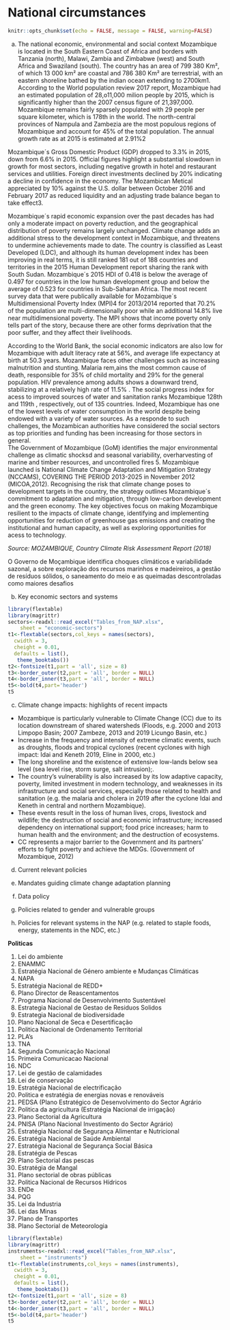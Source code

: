 # National circumstances

```r
knitr::opts_chunk$set(echo = FALSE, message = FALSE, warning=FALSE)
``` 

a.	The national economic, environmental and social context
Mozambique is located in the South Eastern Coast of Africa and borders with Tanzania (north), Malawi, Zambia and Zimbabwe (west) and South Africa and Swaziland (south). The country has an area of 799 380 Km², of which 13 000 km² are coastal and 786 380 Km² are terrestrial, with an eastern shoreline bathed by the indian ocean extending to 2700km1. According to the World population review 2017 report, Mozambique had an estimated population of 28,o11,000 milion people by 2015, which is significantly higher than the 2007 census figure of 21,397,000. Mozambique remains fairly sparsely populated with 29 people per square kilometer, which is 178th in the world. The north-central provinces of Nampula and Zambezia are the most populous regions of Mozambique and account for 45% of the total population. The annual growth rate as at 2015 is estimated at 2.91%2  

Mozambique´s Gross Domestic Product (GDP) dropped to 3.3% in 2015, down from 6.6% in 2015. Official figures highlight a substantial slowdown in growth for most sectors, including negative growth in hotel and restaurant services and utilities. Foreign direct investments declined by 20% indicating a decline in confidence in the economy. The Mozambican Metical appreciated by 10% against the U.S. dollar between October 2016 and February 2017 as reduced liquidity and an adjusting trade balance began to take effect3.

Mozambique´s rapid economic expansion over the past decades has had only a moderate impact on poverty reduction, and the geographical distribution of poverty remains largely unchanged. Climate change adds an additional stress to the development context in Mozambique, and threatens to undermine achievements made to date. The country is classified as Least Developed (LDC), and although its human development index has been improving in real terms, it is still ranked 181 out of 188 countries and territories in the 2015 Human Development report sharing the rank with South Sudan. Mozambique´s 2015 HDI of 0.418 is below the average of 0.497 for countries in the low human development group and below the average of 0.523 for countries in Sub-Saharan Africa. The most recent survey data that were publically available for Mozambique´s Multidimensional Poverty Index (MPI)4  for 2013/2014 reported that 70.2% of the population are multi-dimensionally poor while an additional 14.8%  live near multidimensional poverty. The MPI shows that income poverty only tells part of the story, because there are other forms deprivation that the poor suffer, and they affect their livelihoods.  

According to the World Bank, the social economic indicators are also low for Mozambique with adult literacy rate at 56%, and average life expectancy at birth at 50.3 years. Mozambique faces other challenges such as increasing malnutrition and stunting. Malaria rem,ains the most common cause of death, responsible for 35% of child mortality and 29% for the general population. HIV prevalence among adults shows a downward trend, stabilizing at a relatively high rate of 11.5% . The social progress index for acess to improved sources of water  and sanitation ranks Mozambique 128th and 119th , respectively, out of 135 countries. Indeed, Mozambique has one of the lowest levels of water consumption in the world despite being endowed with a variety of water sources. As a responde to such challenges, the Mozambican authorities have considered the social sectors as top priorities and funding has been increasing for those sectors in general.  
The Government of Mozambique (GoM) identifies the major environmental challenge as climatic shocksd and seasonal variability, overharvesting of marine and timber resources, and uncontrolled fires 5. Mozambique launched is National Climate Change Adaptation and Mitigation Strategy (NCCAMS), COVERING THE PERIOD 2013-2025 in November 2012 (MICOA,2012). Recognising the risk that climate change poses to development targets in the country, the strategy outlines Mozambique´s commitment to adaptation and mitigation, through low-carbon development and the green economy. The key objectives focus on making Mozambique resilient to the impacts of climate change, identifying and implementing opportunities for reduction of greenhouse gas emissions and creating the institutional and human capacity, as well as exploring opportunities for acess to technology.  

_Source: MOZAMBIQUE, Country Climate Risk Assessment Report (2018)_


O Governo de Moçambique identifica choques climáticos e variabilidade sazonal, a sobre exploração dos recursos marinhos e madeireiros, a gestão de resíduos sólidos, o saneamento do meio e as queimadas descontroladas como maiores desafios 

b.	Key economic sectors and systems

```r
library(flextable)
library(magrittr)
sectors<-readxl::read_excel("Tables_from_NAP.xlsx", 
    sheet = "economic-sectors")
t1<-flextable(sectors,col_keys = names(sectors),
  cwidth = 3,
  cheight = 0.01,
  defaults = list(),
   theme_booktabs())
t2<-fontsize(t1,part = 'all', size = 8)
t3<-border_outer(t2,part = 'all', border = NULL)
t4<-border_inner(t3,part = 'all', border = NULL)
t5<-bold(t4,part='header')
t5
```



c.	Climate change impacts: highlights of recent impacts

*	Mozambique is particularly vulnerable to Climate Change (CC) due to its location  downstream of shared watersheds (Floods,  e.g. 2000 and 2013 Limpopo Basin; 2007 Zambeze, 2013 and 2019 Licungo Basin, etc.)
*	Increase in the frequency and intensity of extreme climatic events, such as droughts, floods and tropical cyclones (recent cyclones with high impact: Idai and Keneth 2019, Eline in 2000, etc.)
*	The long shoreline and the existence of extensive low-lands below sea level (sea level rise, storm surge, salt intrusion);. 
*	The country’s vulnerability is also increased by its low adaptive capacity, poverty, limited investment in modern technology, and weaknesses in its infrastructure and social services, especially those related to health and sanitation (e.g. the malaria and cholera in 2019 after the cyclone Idai and Keneth in central and northern Mozambique). 
*	These events result in the loss of human lives, crops, livestock and wildlife; the destruction of social and economic infrastructure; increased dependency on international support; food price increases; harm to human health and the environment; and the destruction of ecosystems. 
*	CC represents a major barrier to the Government and its partners’ efforts to fight poverty and achieve the MDGs. (Government of Mozambique, 2012)  

d.	Current relevant policies

a.	Mandates guiding climate change adaptation planning
b.	Data policy
c.	Policies related to gender and vulnerable groups
d.	Policies for relevant systems in the NAP (e.g. related to staple foods, energy, statements in the NDC, etc.)


__Politicas__

1.	Lei do ambiente
2.	ENAMMC
3.	Estratégia Nacional de Género ambiente e Mudanças Climáticas
4.	NAPA 
5.	Estratégia Nacional de REDD+
6.	Plano Director de Reascentamentos
7.	Programa Nacional de Desenvolvimento Sustentável
8.	Estrategia Nacional de Gestao de Residuos Solidos
9.	Estrategia Nacional de biodiversidade
10.	Plano Nacional de Seca e Desertificação
11.	Politica Nacional de Ordenamento Territorial
12.	PLA’s
13.	TNA
14.	Segunda Comunicação Nacional
15.	Primeira Comunicacao Nacional
16.	NDC
17.	Lei de gestão de calamidades
18.	Lei de conservação
19.	Estratégia Nacional de electrificação
20.	Politica e estratégia de energias novas e renováveis
21.	PEDSA (Plano Estratégico de Desenvolvimento do Sector Agrário 
22.	Politica da agricultura (Estratégia Nacional de irrigação)
23.	Plano Sectorial da Agricultura 
24.	PNISA (Plano Nacional Investimento do Sector Agrário)
25.	Estratégia Nacional de Segurança Alimentar e Nutricional
26.	Estratégia Nacional de Saúde Ambiental
27.	Estratégia Nacional de Segurança Social Básica
28.	Estratégia de Pescas
29.	Plano Sectorial das pescas
30.	Estratégia de Mangal
31.	Plano sectorial de obras públicas
32.	Politica Nacional de Recursos Hídricos
33.	ENDe
34.	PQG
35.	Lei da Industria
36.	Lei das Minas
37.	Plano de Transportes
38.	Plano Sectorial de Meteorologia

```r
library(flextable)
library(magrittr)
instruments<-readxl::read_excel("Tables_from_NAP.xlsx", 
    sheet = "instruments")
t1<-flextable(instruments,col_keys = names(instruments),
  cwidth = 3,
  cheight = 0.01,
  defaults = list(),
   theme_booktabs())
t2<-fontsize(t1,part = 'all', size = 8)
t3<-border_outer(t2,part = 'all', border = NULL)
t4<-border_inner(t3,part = 'all', border = NULL)
t5<-bold(t4,part='header')
t5
```